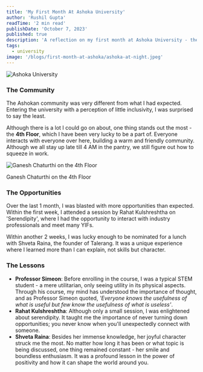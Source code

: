 ```yaml
---
title: 'My First Month At Ashoka University'
author: 'Rushil Gupta'
readTime: '2 min read'
publishDate: 'October 7, 2023'
published: true
description: 'A reflection on my first month at Ashoka University - the community, the opportunities, and the lessons.'
tags:
  - university
image: '/blogs/first-month-at-ashoka/ashoka-at-night.jpeg'
---
```


<BlogInfo frontmatter={frontmatter} />

![Ashoka University](/blogs/first-month-at-ashoka/ashoka-at-night.jpeg)

### The Community

The Ashokan community was very different from what I had expected. Entering the university with a perception of little inclusivity, I was surprised to
say the least.

Although there is a lot I could go on about, one thing stands out the most - the **4th Floor**, which I have been very lucky to be a part of. Everyone
interacts with everyone over here, building a warm and friendly community. Although we all stay up late till 4 AM in the pantry, we still figure out
how to squeeze in work.

<div className="image-caption">
  <img src="/blogs/first-month-at-ashoka/ganesh-chaturthi-ashoka.jpeg" alt="Ganesh Chaturthi on the 4th Floor" className="mx-auto" />
  <p>Ganesh Chaturthi on the 4th Floor</p>
</div>

### The Opportunities

Over the last 1 month, I was blasted with more opportunities than expected. Within the first week, I attended a session by Rahat Kulshreshtha on
'Serendipity', where I had the opportunity to interact with industry professionals and meet many YIFs.

Within another 2 weeks, I was lucky enough to be nominated for a lunch with Shveta Raina, the founder of Talerang. It was a unique experience where I
learned more than I can explain, not skills but character.

### The Lessons

- **Professor Simeon**: Before enrolling in the course, I was a typical STEM student - a mere utilitarian, only seeing utility in its physical
  aspects. Through his course, my mind has understood the importance of thought, and as Professor Simeon quoted, _'Everyone knows the usefulness of
  what is useful but few know the usefulness of what is useless'_.
- **Rahat Kulshreshtha**: Although only a small session, I was enlightened about serendipity. It taught me the importance of never turning down
  opportunities; you never know when you'll unexpectedly connect with someone.
- **Shveta Raina**: Besides her immense knowledge, her joyful character struck me the most. No matter how long it has been or what topic is being
  discussed, one thing remained constant - her smile and boundless enthusiasm. It was a profound lesson in the power of positivity and how it can
  shape the world around you.
